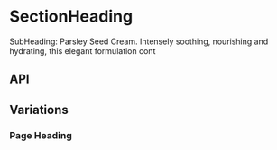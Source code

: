 
<Meta title="Components/SectionHeading" component={SectionHeading} />

# SectionHeading

<Preview>
  <Story name="Base component">
    <SectionHeading
      eyebrow={knobs.text(
        'eyebrow',
        'Eyebrow: Offers fortification of the highest order against free radicals.',
        'Copy',
      )}
      heading={knobs.text(
        'heading',
        'Heading: Fortification of the highest order. Parsley Seed Anti-Oxidant Facial Hydrating Cream.',
        'Copy',
      )}
      isFlush={knobs.boolean('isFlush', false, 'Presentation')}
      id="Anti-Oxidant"
      isPageHeading={knobs.boolean('isPageHeading', false, 'Presentation')}
      subHeading={knobs.text(
        'subHeading',
        'SubHeading: Parsley Seed Cream. Intensely soothing, nourishing and hydrating, this elegant formulation contains a potent blend of botanicals that offer fortification of the highest order against free radicals.',
        'Copy',
      )}
      theme={knobs.select('theme', ['dark', 'light'], 'dark', 'Presentation')}
      fontFamily={knobs.select('fontFamily', ['Suisse', 'Zapf'], 'Zapf', 'Presentation')}
      paddingBottom={knobs.select('paddingBottom', ['none', 'small', 'medium', 'large'], 'none', 'Presentation')}
    />
    <p>SubHeading: Parsley Seed Cream. Intensely soothing, nourishing and hydrating, this elegant formulation cont</p>
  </Story>
</Preview>

## API

<Props of={SectionHeading} />

## Variations

### Page Heading

<Preview>
  <Story name="Page Heading">
    <SectionHeading
      heading="Page Heading: Fortification of the highest order. Parsley Seed Anti-Oxidant Facial Hydrating Cream."
      isPageHeading={true}
    />
  </Story>
</Preview>
